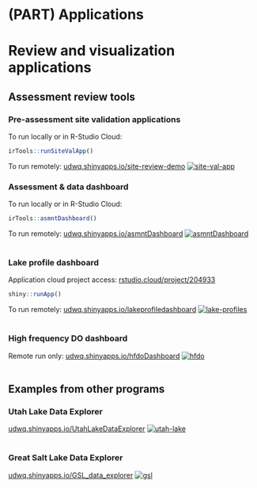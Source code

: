 # (PART) Applications {-}


# Review and visualization applications

## Assessment review tools

### Pre-assessment site validation applications

To run locally or in R-Studio Cloud:
```r
irTools::runSiteValApp()
```

To run remotely:
[udwq.shinyapps.io/site-review-demo](https://udwq.shinyapps.io/site-review-demo/){target="_blank"}
[![site-val-app](99-other-files/images/site-val-app.PNG)](https://udwq.shinyapps.io/site-review-demo/){target="_blank"}


### Assessment & data dashboard
To run locally or in R-Studio Cloud:
```r
irTools::asmntDashboard()
```
To run remotely:
[udwq.shinyapps.io/asmntDashboard](https://udwq.shinyapps.io/asmntDashboard/){target="_blank"}
[![asmntDashboard](99-other-files/images/asmntDashboard.PNG)](https://udwq.shinyapps.io/asmntDashboard/){target="_blank"}
<br><br>


### Lake profile dashboard
Application cloud project access:
[rstudio.cloud/project/204933](https://rstudio.cloud/project/204933){target="_blank"}
```r
shiny::runApp()
```

To run remotely:
[udwq.shinyapps.io/lakeprofiledashboard](https://udwq.shinyapps.io/lakeprofiledashboard/){target="_blank"}
[![lake-profiles](99-other-files/images/lake-profiles.PNG)](https://udwq.shinyapps.io/lakeprofiledashboard/){target="_blank"}
<br><br>

### High frequency DO dashboard
Remote run only:
[udwq.shinyapps.io/hfdoDashboard](https://udwq.shinyapps.io/hfdoDashboard/){target="_blank"}
[![hfdo](99-other-files/images/hfdo.PNG)](https://udwq.shinyapps.io/hfdoDashboard/){target="_blank"}
<br><br>

## Examples from other programs
### Utah Lake Data Explorer
[udwq.shinyapps.io/UtahLakeDataExplorer](https://udwq.shinyapps.io/UtahLakeDataExplorer/){target="_blank"}
[![utah-lake](99-other-files/images/utah-lake.PNG)](https://udwq.shinyapps.io/UtahLakeDataExplorer/){target="_blank"}
<br><br>

### Great Salt Lake Data Explorer
[udwq.shinyapps.io/GSL_data_explorer](https://udwq.shinyapps.io/GSL_data_explorer/){target="_blank"}
[![gsl](99-other-files/images/gsl.PNG)](https://udwq.shinyapps.io/GSL_data_explorer/){target="_blank"}
<br><br>



